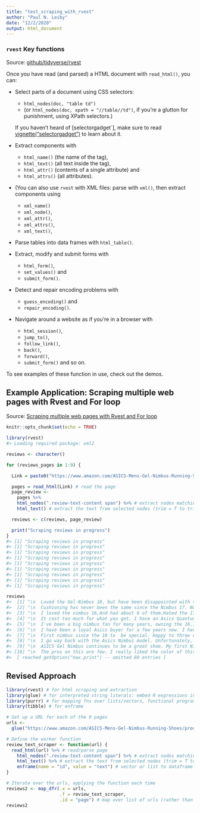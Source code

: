 ```yaml
---
title: "test_scraping_with_rvest"
author: "Paul N. Leiby"
date: "12/2/2020"
output: html_document
---
```



### `rvest` Key functions

Source: [github/tidyverse/rvest](https://github.com/tidyverse/rvest)

Once you have read (and parsed) a HTML document with `read_html()`, you can:

- Select parts of a document using CSS selectors: 
  - `html_nodes(doc, "table td")` 
  - (or `html_nodes(doc, xpath = "//table//td")`, if you’re a glutton for punishment, using XPath selectors.)
  
  If you haven’t heard of [selectorgadget`], make sure to read [vignette("selectorgadget")](https://cran.r-project.org/web/packages/rvest/vignettes/selectorgadget.html) to learn about it.

- Extract components with 
  - `html_name()` (the name of the tag), 
  - `html_text()` (all text inside the tag), 
  - `html_attr()` (contents of a single attribute) and 
  - `html_attrs()` (all attributes).

- (You can also use `rvest` with XML files: parse with `xml()`, then extract components using 
  - `xml_name()`
  - `xml_node()`, 
  - `xml_attr()`, 
  - `xml_attrs()`,
  - `xml_text()`,

- Parse tables into data frames with `html_table()`.

- Extract, modify and submit forms with 
  - `html_form()`, 
  - `set_values()` and 
  - `submit_form()`.

- Detect and repair encoding problems with 
  - `guess_encoding()` and 
  - `repair_encoding()`.

- Navigate around a website as if you’re in a browser with 
  - `html_session()`, 
  - `jump_to()`, 
  - `follow_link()`, 
  - `back()`,
  - `forward()`, 
  - `submit_form()` and so on.

To see examples of these function in use, check out the demos.

## Example Application: Scraping multiple web pages with Rvest and For loop

Source: [Scraping multiple web pages with Rvest and For loop](https://community.rstudio.com/t/scraping-multiple-web-pages-with-rvest-and-for-loop/89661/2)

```r
knitr::opts_chunk$set(echo = TRUE)
```
```r
library(rvest)
#> Loading required package: xml2

reviews <- character()

for (reviews_pages in 1:9) {

  Link = paste0("https://www.amazon.com/ASICS-Mens-Gel-Nimbus-Running-Shoes/product-reviews/B07X1W4VHK/ref=cm_cr_arp_d_paging_btm_next_2?ie=UTF8&reviewerType=all_reviews&pageNumber=", reviews_pages)

  pages = read_html(Link) # read the page
  page_review <-
    pages %>%
    html_nodes(".review-text-content span") %>% # extract nodes matching this css selector
    html_text() # extract the text from selected nodes (trim = T to trim leading/trailing spaces)

  reviews <- c(reviews, page_review)

  print("Scraping reviews in progress")
}
#> [1] "Scraping reviews in progress"
#> [1] "Scraping reviews in progress"
#> [1] "Scraping reviews in progress"
#> [1] "Scraping reviews in progress"
#> [1] "Scraping reviews in progress"
#> [1] "Scraping reviews in progress"
#> [1] "Scraping reviews in progress"
#> [1] "Scraping reviews in progress"
#> [1] "Scraping reviews in progress"
```

```r
reviews
#>  [1] "\n  Loved the Gel-Nimbus 18, but have been disappointed with the 19, 20 and 21. Decided to try the 22, found it to be about a half-size too small. Sent it back and got a half-size larger, now very pleased. More room in the front and that old familiar gel comfort.\n"
#>  [2] "\n  Cushioning has never been the same since the Nimbus 17. Now with the 22, it's finally back!Hopefully Asics will keep it that way.\n"
#>  [3] "\n  I loved the nimbus 16,And had about 6 of them.Hated the 17, 18, 19, 20 and 21.They were all very uncomfortable.Glad to learn that the 22 are similar to the 16.\n"
#>  [4] "\n  It cost too much for what you get. I have an Asics Quantum180 4 too. The Quantum 180 4 fits better and is more comfortable than the Nimbus 22. Plus I bought the Quantum 180 4 for much less at about $50 where this one cost me $150. Big difference and not worth it. My big toe kept on hitting the tip. I bought the same size as my other Asics sneaker. But this thing seems to be higher at the heel and lower by the toes. So your feet slide down towards the front tip of the sneaker. Not a good design.\n"
#>  [5] "\n  I've been a big nimbus fan for many years, owning the 16,17,18,19,20 &21. The Nimbus 22 is the most comfortable model to date. It has the most cushion and comfort when compared to the earlier models. I highly recommend it, you won't be disappointed.\n"
#>  [6] "\n  I have been a loyal Asics buyer for a few years now. I have a wide foot and I need something for under pronation so the Nimbus and Cumulus are the 2 models I buy. I have been a little disappointed by every Nimbus since the 18 which was my favorite by far, so good I owned 3 of them. The 19s were kinda bad, 20s were okay and 21s were decent. The 22s are excellent, these are my favorite since the 18. They do run a little smaller, similar to the 19s but once broken in they are going to be like a  glove. The heel cups are nice and snug and good room in the toes. And for once the 4e comes in 2 very cool designs... I got one of each and they're the best looking Nimbus yet in my opinion. I am not a runner but a walker and these 22s are like walking on a cloud but they are not sloppy soft like the last Cumulus model was. I'd say the 22s are the best model since the 18 and if you like Asics they will please you.\n"
#>  [7] "\n  First nimbus since the 18 to  be special. Happy to throw out my worn out 21.I have also bought every number since the 18 and nothing has been exceptionally good until the 22.Great support and very comfortable.\n"
#>  [8] "\n  I go way back with the Asics Nimbus model. Unfortunately, they lost their way with fit and cushioning at some point a few versions back (I’m looking at you version19), so I moved to other brands (New Balance, Hoka One One and Brooks). Reviews here and elsewhere said this updated model was improved (as in back to normal) with a wider toe box, wider fit over all and improved cushioning. I’m happy to say, these deliver as promised. The gel insert has always been my favorite feature in ASICS and no amount of foam can replicate the energy it provides. I’m running 50 road miles a week on average and try to rotate shoes with some max cushioning models I have, but keep going back to these as my everyday now. I use these strictly for running and keep track of my mileage. I normally get 300-500 miles out of a pair of running shoes before they lose their usable cushioning, then I retire them.  I let my body tell me when it’s time. First hint of an ache or pain in my knees, hips or back and I take note that it’s time to break in a new pair. I have put 400 miles on this pair and am at 350 on my second pair.Anyways I just bought another pair because they were $30 off and this model in particular is working for me and feels natural. My only minor complaint, as it is with most running shoes, is I take a wide 2E and the colors are always limited in the wide sizes.\n"
#>  [9] "\n  ASICS Gel Nimbus continues to be a great shoe. My first Nimbus was a 12. Every model has been great. Every pair I have owned I bought one size larger than my normal shoe size. The 22 feels good and seems lighter than some of the previous models.  I am normally a barefoot flip flop person, but when it comes to running shoes, the Nimbus provides the amount of support and comfort I need for my 200 lb frame. Feet, shins, and knees always feel good after a run.\n"
#> [10] "\n  The pros on this are few. I really liked the color of this shoe and its appearanceAfter that, there's not much to write home about. Shoes are a bit narrow/snug. There is a lot of shock absorbing rubber at the sole, but the inside of the shoe was a nightmare for my heels. I have plantar issues, and the heels in these shoes seemed designed to remind me of that with every step. As someone else mentioned in another review, it seems as though the heel in the left shoe is particularly painful. For the price, the upper is poorly finished. My $40 skechers were way more comfortable and durable (I just wouldn't run in them, as their soles leave something to be desired). I bought these shoes, because I needed something that would be easy on my heels. These are definitely not that, and I suspect that the positive reviews are from folks who have no pre-existing issues with their feet.\n"
#>  [ reached getOption("max.print") -- omitted 80 entries ]
```

## Revised Approach

```r
library(rvest) # for html scraping and extraction
library(glue) # for interpreted string literals: embed R expressions in curly braces in strings
library(purrr) # for mapping fns over lists/vectors, functional programming (masks rvest::pluck)
library(tibble) # for enframe
```


```r
# Set up a URL for each of the 9 pages
urls <- 
  glue("https://www.amazon.com/ASICS-Mens-Gel-Nimbus-Running-Shoes/product-reviews/B07X1W4VHK/ref=cm_cr_arp_d_paging_btm_next_2?ie=UTF8&reviewerType=all_reviews&pageNumber={1:9}") # produces char vector

# Define the worker function
review_text_scraper <- function(url) {
  read_html(url) %>% # read/parse page
    html_nodes(".review-text-content span") %>% # extract nodes matching this css selector
    html_text() %>% # extract the text from selected nodes (trim = T to trim leading/trailing spaces)
    enframe(name = "id", value = "text") # vector or list to dataframe
}

# Iterate over the urls, applying the function each time
reviews2 <- map_dfr(.x = urls, 
                    .f = review_text_scraper,
                    .id = "page") # map over list of urls (rather than for loop), return dataframe
reviews2

```

